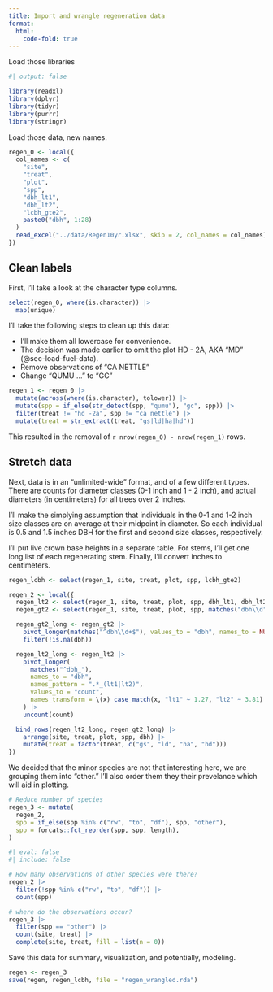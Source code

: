 ```yaml
---
title: Import and wrangle regeneration data
format:
  html:
    code-fold: true
---
```


::: {.content-visible when-format="html"}

Load those libraries

```r
#| output: false

library(readxl)
library(dplyr)
library(tidyr)
library(purrr)
library(stringr)
```

Load those data, new names.

```r

regen_0 <- local({
  col_names <- c(
    "site",
    "treat",
    "plot",
    "spp",
    "dbh_lt1",
    "dbh_lt2",
    "lcbh_gte2",
    paste0("dbh", 1:28)
  )
  read_excel("../data/Regen10yr.xlsx", skip = 2, col_names = col_names)
})
```

## Clean labels

First, I'll take a look at the character type columns. 

```r

select(regen_0, where(is.character)) |>
  map(unique)
```

I'll take the following steps to clean up this data:

- I'll make them all lowercase for convenience.
- The decision was made earlier to omit the plot HD - 2A, AKA "MD"
  (@sec-load-fuel-data).
- Remove observations of "CA NETTLE"
- Change "QUMU ..." to "GC"

```r

regen_1 <- regen_0 |>
  mutate(across(where(is.character), tolower)) |>
  mutate(spp = if_else(str_detect(spp, "qumu"), "gc", spp)) |>
  filter(treat != "hd -2a", spp != "ca nettle") |>
  mutate(treat = str_extract(treat, "gs|ld|ha|hd"))
```

This resulted in the removal of `r nrow(regen_0) - nrow(regen_1)` rows.

## Stretch data

Next, data is in an "unlimited-wide" format, and of a few different types. There
are counts for diameter classes (0-1 inch and 1 - 2 inch), and actual diameters
(in centimeters) for all trees over 2 inches.

I'll make the simplying assumption that individuals in the 0-1 and 1-2 inch size
classes are on average at their midpoint in diameter. So each individual is 0.5
and 1.5 inches DBH for the first and second size classes, respectively.

I'll put live crown base heights in a separate table. For stems, I'll get one
long list of each regenerating stem. Finally, I'll convert inches to
centimeters.

```r

regen_lcbh <- select(regen_1, site, treat, plot, spp, lcbh_gte2)

regen_2 <- local({
  regen_lt2 <- select(regen_1, site, treat, plot, spp, dbh_lt1, dbh_lt2)
  regen_gt2 <- select(regen_1, site, treat, plot, spp, matches("dbh\\d"))

  regen_gt2_long <- regen_gt2 |>
    pivot_longer(matches("^dbh\\d+$"), values_to = "dbh", names_to = NULL) |>
    filter(!is.na(dbh))

  regen_lt2_long <- regen_lt2 |>
    pivot_longer(
      matches("^dbh_"),
      names_to = "dbh",
      names_pattern = ".*_(lt1|lt2)",
      values_to = "count",
      names_transform = \(x) case_match(x, "lt1" ~ 1.27, "lt2" ~ 3.81)
    ) |>
    uncount(count)

  bind_rows(regen_lt2_long, regen_gt2_long) |>
    arrange(site, treat, plot, spp, dbh) |>
    mutate(treat = factor(treat, c("gs", "ld", "ha", "hd")))
})
```

We decided that the minor species are not that interesting here, we are
grouping them into "other." I'll also order them they their prevelance which
will aid in plotting.

```r

# Reduce number of species
regen_3 <- mutate(
  regen_2,
  spp = if_else(spp %in% c("rw", "to", "df"), spp, "other"),
  spp = forcats::fct_reorder(spp, spp, length),
)
```

```r
#| eval: false
#| include: false

# How many observations of other species were there?
regen_2 |>
  filter(!spp %in% c("rw", "to", "df")) |>
  count(spp)

# where do the observations occur?
regen_3 |>
  filter(spp == "other") |>
  count(site, treat) |>
  complete(site, treat, fill = list(n = 0))
```

Save this data for summary, visualization, and potentially, modeling.

```r

regen <- regen_3
save(regen, regen_lcbh, file = "regen_wrangled.rda")
```

:::
